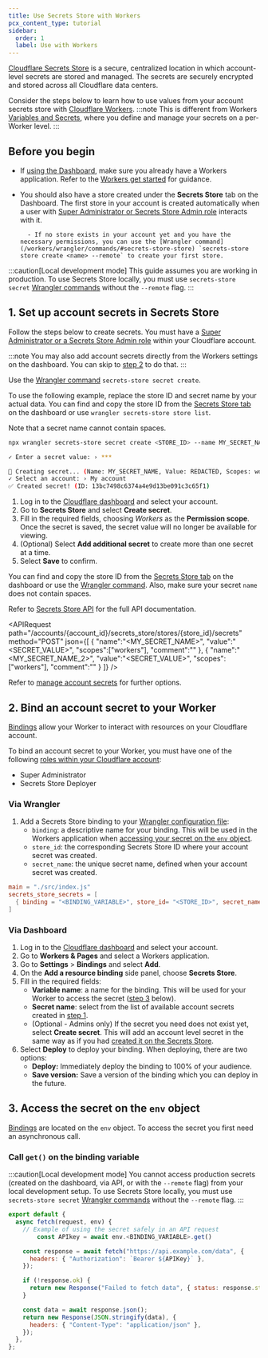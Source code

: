 ```yaml
---
title: Use Secrets Store with Workers
pcx_content_type: tutorial
sidebar:
  order: 1
  label: Use with Workers
---
```



[Cloudflare Secrets Store](/secrets-store/) is a secure, centralized location in which account-level secrets are stored and managed. The secrets are securely encrypted and stored across all Cloudflare data centers.

Consider the steps below to learn how to use values from your account secrets store with [Cloudflare Workers](/workers/).
:::note
This is different from Workers [Variables and Secrets](/workers/configuration/secrets/), where you define and manage your secrets on a per-Worker level.
:::

## Before you begin

- If [using the Dashboard](#via-dashboard), make sure you already have a Workers application. Refer to the [Workers get started](/workers/get-started/dashboard/) for guidance.

- You should also have a store created under the **Secrets Store** tab on the Dashboard. The first store in your account is created automatically when a user with [Super Administrator or Secrets Store Admin role](/secrets-store/access-control/) interacts with it.

		- If no store exists in your account yet and you have the necessary permissions, you can use the [Wrangler command](/workers/wrangler/commands/#secrets-store-store) `secrets-store store create <name> --remote` to create your first store.

:::caution[Local development mode]
This guide assumes you are working in production. To use Secrets Store locally, you must use `secrets-store secret` [Wrangler commands](/workers/wrangler/commands/) without the `--remote` flag.
:::

## 1. Set up account secrets in Secrets Store

Follow the steps below to create secrets. You must have a [Super Administrator or a Secrets Store Admin role](/secrets-store/access-control/) within your Cloudflare account.

:::note
You may also add account secrets directly from the Workers settings on the dashboard. You can skip to [step 2](#via-dashboard) to do that.
:::
<Tabs> <TabItem label="Wrangler">

Use the [Wrangler command](/workers/wrangler/commands/#secrets-store-secret) `secrets-store secret create`.

To use the following example, replace the store ID and secret name by your actual data. You can find and copy the store ID from the [Secrets Store tab](https://dash.cloudflare.com/?to=/:account/secrets-store/) on the dashboard or use `wrangler secrets-store store list`.

Note that a secret name cannot contain spaces.

```sh
npx wrangler secrets-store secret create <STORE_ID> --name MY_SECRET_NAME --scopes workers --remote
```

```sh output
✓ Enter a secret value: › ***

🔐 Creating secret... (Name: MY_SECRET_NAME, Value: REDACTED, Scopes: workers, Comment: undefined)
✓ Select an account: › My account
✅ Created secret! (ID: 13bc7498c6374a4e9d13be091c3c65f1)
```

</TabItem> <TabItem label="Dashboard">

1. Log in to the [Cloudflare dashboard](https://dash.cloudflare.com/) and select your account.
2. Go to **Secrets Store** and select **Create secret**.
3. Fill in the required fields, choosing _Workers_ as the **Permission scope**. Once the secret is saved, the secret value will no longer be available for viewing.
4. (Optional) Select **Add additional secret** to create more than one secret at a time.
5. Select **Save** to confirm.

</TabItem> <TabItem label="API">

You can find and copy the store ID from the [Secrets Store tab](https://dash.cloudflare.com/?to=/:account/secrets-store/) on the dashboard or use the [Wrangler command](/workers/wrangler/commands/#secrets-store-store). Also, make sure your secret `name` does not contain spaces.

Refer to [Secrets Store API](/api/resources/secrets_store/) for the full API documentation.

<APIRequest
  path="/accounts/{account_id}/secrets_store/stores/{store_id}/secrets"
	method="POST"
	json={[
		{
			"name":"<MY_SECRET_NAME>",
			"value":"<SECRET_VALUE>",
			"scopes":["workers"],
			"comment":""
			},
		{
			"name":"<MY_SECRET_NAME_2>",
			"value":"<SECRET_VALUE>",
			"scopes":["workers"],
			"comment":""
			}
]}
/>

</TabItem> </Tabs>

Refer to [manage account secrets](/secrets-store/manage-secrets/) for further options.

## 2. Bind an account secret to your Worker

[Bindings](/workers/runtime-apis/bindings/) allow your Worker to interact with resources on your Cloudflare account.

To bind an account secret to your Worker, you must have one of the following [roles within your Cloudflare account](/secrets-store/access-control/):
- Super Administrator
- Secrets Store Deployer

### Via Wrangler

1. Add a Secrets Store binding to your [Wrangler configuration file](/workers/wrangler/configuration/):
    - `binding`: a descriptive name for your binding. This will be used in the Workers application when [accessing your secret on the `env` object](/secrets-store/integrations/workers/#3-access-the-secret-on-the-env-object).
    - `store_id`: the corresponding Secrets Store ID where your account secret was created.
    - `secret_name`: the unique secret name, defined when your account secret was created.

<WranglerConfig>

```toml
main = "./src/index.js"
secrets_store_secrets = [
  { binding = "<BINDING_VARIABLE>", store_id= "<STORE_ID>", secret_name = "<MY_SECRET_NAME>" }
]
```

</WranglerConfig>


### Via Dashboard

1. Log in to the [Cloudflare dashboard](https://dash.cloudflare.com/) and select your account.
2. Go to **Workers & Pages** and select a Workers application.
3. Go to **Settings** > **Bindings** and select **Add**.
4. On the **Add a resource binding** side panel, choose **Secrets Store**.
5. Fill in the required fields:
    - **Variable name**: a name for the binding. This will be used for your Worker to access the secret ([step 3](#3-access-the-secret-on-the-env-object) below).
    - **Secret name**: select from the list of available account secrets created in [step 1](#1-set-up-account-secrets-in-secrets-store).
    - (Optional - Admins only) If the secret you need does not exist yet, select **Create secret**. This will add an account level secret in the same way as if you had [created it on the Secrets Store](/secrets-store/manage-secrets/).
6. Select **Deploy** to deploy your binding. When deploying, there are two options:
    - **Deploy:** Immediately deploy the binding to 100% of your audience.
    - **Save version:** Save a version of the binding which you can deploy in the future.

## 3. Access the secret on the `env` object

[Bindings](/workers/runtime-apis/bindings/) are located on the `env` object. To access the secret you first need an asynchronous call.

### Call `get()` on the binding variable

:::caution[Local development mode]
You cannot access production secrets (created on the dashboard, via API, or with the `--remote` flag) from your local development setup. To use Secrets Store locally, you must use `secrets-store secret` [Wrangler commands](/workers/wrangler/commands/) without the `--remote` flag.
:::

```js
export default {
  async fetch(request, env) {
    // Example of using the secret safely in an API request
		const APIkey = await env.<BINDING_VARIABLE>.get()

    const response = await fetch("https://api.example.com/data", {
      headers: { "Authorization": `Bearer ${APIKey}` },
    });

    if (!response.ok) {
      return new Response("Failed to fetch data", { status: response.status });
    }

    const data = await response.json();
    return new Response(JSON.stringify(data), {
      headers: { "Content-Type": "application/json" },
    });
  },
};
```